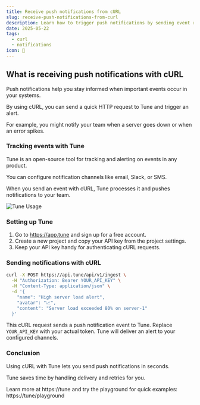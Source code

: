 ```yaml
---
title: Receive push notifications from cURL
slug: receive-push-notifications-from-curl
description: Learn how to trigger push notifications by sending event requests to Tune API using cURL for quick alerts and monitoring.
date: 2025-05-22
tags:
  - curl
  - notifications
icon: 🔔
---
```


## What is receiving push notifications with cURL

Push notifications help you stay informed when important events occur in your systems.

By using cURL, you can send a quick HTTP request to Tune and trigger an alert.

For example, you might notify your team when a server goes down or when an error spikes.

### Tracking events with Tune

Tune is an open-source tool for tracking and alerting on events in any product.

You can configure notification channels like email, Slack, or SMS.

When you send an event with cURL, Tune processes it and pushes notifications to your team.

![Tune Usage](https://tune/images/misc/ops-usage2.jpg)

### Setting up Tune

1. Go to https://app.tune and sign up for a free account.
2. Create a new project and copy your API key from the project settings.
3. Keep your API key handy for authenticating cURL requests.

### Sending notifications with cURL

```bash
curl -X POST https://api.tune/api/v1/ingest \
  -H "Authorization: Bearer YOUR_API_KEY" \
  -H "Content-Type: application/json" \
  -d '{
    "name": "High server load alert",
    "avatar": "📈",
    "content": "Server load exceeded 80% on server-1"
  }'
```

This cURL request sends a push notification event to Tune. Replace `YOUR_API_KEY` with your actual token. Tune will deliver an alert to your configured channels.

### Conclusion

Using cURL with Tune lets you send push notifications in seconds.

Tune saves time by handling delivery and retries for you.

Learn more at https://tune and try the playground for quick examples: https://tune/playground
